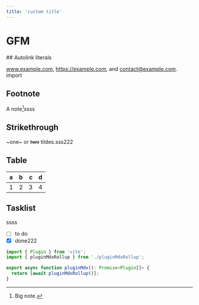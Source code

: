 ```yaml
---
title: 'custom title'
---
```


# GFM

<Counter />
## Autolink literals

www.example.com, https://example.com, and contact@example.com.
import 
## Footnote

A note[^1]ssss

[^1]: Big note.

## Strikethrough

~one~ or ~~two~~ tildes.sss222

## Table

| a   | b   |   c |  d  |
| --- | :-- | --: | :-: |
| 1   | 2   |   3 |  4  |

## Tasklist
ssss
- [ ] to do
- [x] done222

```ts
import { Plugin } from 'vite';
import { pluginMdxRollup } from './pluginMdxRollup';

export async function pluginMdx(): Promise<Plugin[]> {
  return [await pluginMdxRollup()];
}
```
